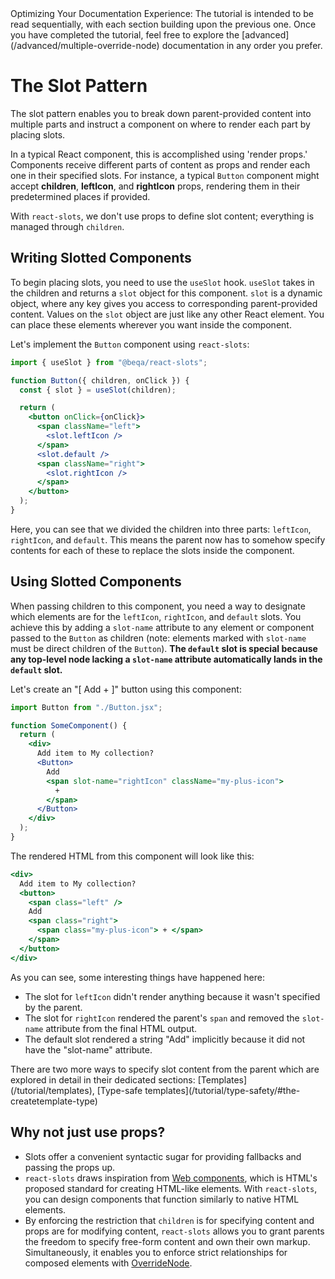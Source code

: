
<aside>
  <Callout>
    Optimizing Your Documentation Experience: The tutorial is intended to be
    read sequentially, with each section building upon the previous one. Once
    you have completed the tutorial, feel free to explore the
    [advanced](/advanced/multiple-override-node) documentation in any order you
    prefer.
  </Callout>
</aside>

# The Slot Pattern

The slot pattern enables you to break down parent-provided content into multiple
parts and instruct a component on where to render each part by placing slots.

In a typical React component, this is accomplished using 'render props.'
Components receive different parts of content as props and render each one in
their specified slots. For instance, a typical `Button` component might accept
**children**, **leftIcon**, and **rightIcon** props, rendering them in their
predetermined places if provided.

With `react-slots`, we don't use props to define slot content; everything is
managed through `children`.

## Writing Slotted Components

To begin placing slots, you need to use the `useSlot` hook. `useSlot` takes in
the children and returns a `slot` object for this component. `slot` is a dynamic
object, where any key gives you access to corresponding parent-provided content.
Values on the `slot` object are just like any other React element. You can place
these elements wherever you want inside the component.

Let's implement the `Button` component using `react-slots`:

```jsx
import { useSlot } from "@beqa/react-slots";

function Button({ children, onClick }) {
  const { slot } = useSlot(children);

  return (
    <button onClick={onClick}>
      <span className="left">
        <slot.leftIcon />
      </span>
      <slot.default />
      <span className="right">
        <slot.rightIcon />
      </span>
    </button>
  );
}
```

Here, you can see that we divided the children into three parts: `leftIcon`,
`rightIcon`, and `default`. This means the parent now has to somehow specify
contents for each of these to replace the slots inside the component.

## Using Slotted Components

When passing children to this component, you need a way to designate which
elements are for the `leftIcon`, `rightIcon`, and `default` slots. You achieve
this by adding a `slot-name` attribute to any element or component passed to the
`Button` as children (note: elements marked with `slot-name` must be direct
children of the `Button`). **The `default` slot is special because any top-level
node lacking a `slot-name` attribute automatically lands in the `default`
slot.**

Let's create an "[ Add + ]" button using this component:

```jsx
import Button from "./Button.jsx";

function SomeComponent() {
  return (
    <div>
      Add item to My collection?
      <Button>
        Add
        <span slot-name="rightIcon" className="my-plus-icon">
          +
        </span>
      </Button>
    </div>
  );
}
```

The rendered HTML from this component will look like this:

```jsx
<div>
  Add item to My collection?
  <button>
    <span class="left" />
    Add
    <span class="right">
      <span class="my-plus-icon"> + </span>
    </span>
  </button>
</div>
```

As you can see, some interesting things have happened here:

- The slot for `leftIcon` didn't render anything because it wasn't specified by
  the parent.
- The slot for `rightIcon` rendered the parent's `span` and removed the
  `slot-name` attribute from the final HTML output.
- The default slot rendered a string "Add" implicitly because it did not have
  the "slot-name" attribute.

<Callout type="info">
  There are two more ways to specify slot content from the parent which are
  explored in detail in their dedicated sections:
  [Templates](/tutorial/templates), [Type-safe
  templates](/tutorial/type-safety/#the-createtemplate-type)
</Callout>

## Why not just use props?

- Slots offer a convenient syntactic sugar for providing fallbacks and passing
  the props up.
- `react-slots` draws inspiration from
  [Web components](https://developer.mozilla.org/en-US/docs/Web/HTML/Element/slot),
  which is HTML's proposed standard for creating HTML-like elements. With
  `react-slots`, you can design components that function similarly to native
  HTML elements.
- By enforcing the restriction that `children` is for specifying content and
  props are for modifying content, `react-slots` allows you to grant parents the
  freedom to specify free-form content and own their own markup. Simultaneously,
  it enables you to enforce strict relationships for composed elements with
  [OverrideNode](/tutorial/manipulating-slot-content).

